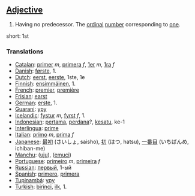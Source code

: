 ==[[Adjective]]==

# Having no predecessor. The [[ordinal]] [[number]] corresponding to [[one]].

short: 1st

===Translations===

*[[Catalan]]: [[primer]] ''m'', [[primera]] ''f'', [[1er]] ''m'', [[1ra]] ''f''
*[[Danish]]: [[første]], 1.
*[[Dutch]]: [[eerst]], [[eerste]], 1ste, 1e
*[[Finnish]]: [[ensimmäinen]], 1.
*[[French]]: [[premier]], [[première]]
*[[Frisian]]: [[earst]]
*[[German]]: [[erste]], 1.
*[[Guarani]]: [[ypy]]
*[[Icelandic]]: [[fystur]] ''m'', [[fyrst]] ''f'', 1.
*[[Indonesian]]: [[pertama]], [[perdana]]?, [[kesatu]], ke-1
*[[Interlingua]]: [[prime]]
*[[Italian]]: [[primo]] ''m'', [[prima]] ''f''
*[[Japanese]]: [[最初]] (さいしょ, saisho), [[初]] (はつ, hatsu), [[一番目]] (いちばんめ, ichiban-me)
*[[Manchu]]: ([[uju]]), ([[emuci]])
*[[Portuguese]]: [[primeiro]] ''m'', [[primeira]] ''f''
*[[Russian]]: [[первый]], 1-ый
*[[Spanish]]: [[primero]], [[primera]]
*[[Tupinambá]]: [[ypy]]
*[[Turkish]]: [[birinci]], [[ilk]], 1.